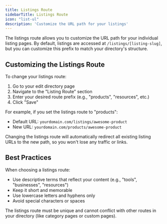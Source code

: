 ```yaml
---
title: Listings Route
sidebarTitle: Listings Route
icon: "list-ul"
description: 'Customize the URL path for your listings'
---
```


The listings route allows you to customize the URL path for your individual listing pages. By default, listings are accessed at `/listings/[listing-slug]`, but you can customize this prefix to match your directory's structure.

## Customizing the Listings Route

To change your listings route:

1. Go to your edit directory page
2. Navigate to the "Listing Route" section
3. Enter your desired route prefix (e.g., "products", "resources", etc.)
4. Click "Save"

For example, if you set the listings route to "products":
- Default URL: `yourdomain.com/listings/awesome-product`
- New URL: `yourdomain.com/products/awesome-product`

<Note>
    Changing the listings route will automatically redirect all existing listing URLs to the new path, so you won't lose any traffic or links.
</Note>

## Best Practices

When choosing a listings route:
- Use descriptive terms that reflect your content (e.g., "tools", "businesses", "resources")
- Keep it short and memorable
- Use lowercase letters and hyphens only
- Avoid special characters or spaces

<Warning>
    The listings route must be unique and cannot conflict with other routes in your directory (like category pages or custom pages).
</Warning>
